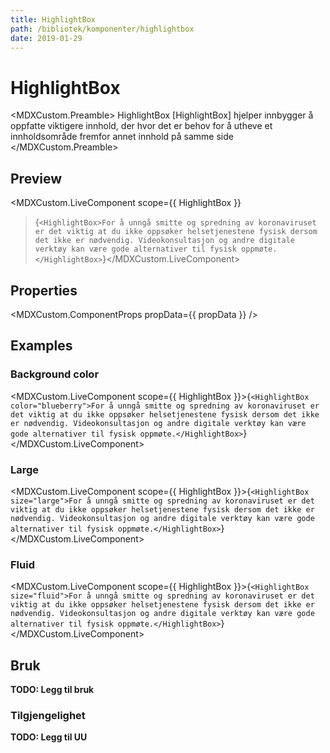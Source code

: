 ```yaml
---
title: HighlightBox
path: /bibliotek/komponenter/highlightbox
date: 2019-01-29
---
```



# HighlightBox

<MDXCustom.Preamble>
  HighlightBox [HighlightBox] hjelper innbygger å oppfatte viktigere innhold, der hvor det er behov for å utheve et innholdsområde fremfor
  annet innhold på samme side
</MDXCustom.Preamble>

## Preview

<MDXCustom.LiveComponent
  scope={{ HighlightBox }}
>{`<HighlightBox>For å unngå smitte og spredning av koronaviruset er det viktig at du ikke oppsøker helsetjenestene fysisk dersom det ikke er nødvendig. Videokonsultasjon og andre digitale verktøy kan være gode alternativer til fysisk oppmøte.</HighlightBox>`}</MDXCustom.LiveComponent>

## Properties

<MDXCustom.ComponentProps propData={{ propData }} />

## Examples

### Background color

<MDXCustom.LiveComponent scope={{ HighlightBox }}>{`
  <HighlightBox color="blueberry">For å unngå smitte og spredning av koronaviruset er det viktig at du ikke oppsøker helsetjenestene fysisk dersom det ikke er nødvendig. Videokonsultasjon og andre digitale verktøy kan være gode alternativer til fysisk oppmøte.</HighlightBox>
`}</MDXCustom.LiveComponent>

### Large

<MDXCustom.LiveComponent scope={{ HighlightBox }}>{`
  <HighlightBox size="large">For å unngå smitte og spredning av koronaviruset er det viktig at du ikke oppsøker helsetjenestene fysisk dersom det ikke er nødvendig. Videokonsultasjon og andre digitale verktøy kan være gode alternativer til fysisk oppmøte.</HighlightBox>
`}</MDXCustom.LiveComponent>

### Fluid

<MDXCustom.LiveComponent scope={{ HighlightBox }}>{`
  <HighlightBox size="fluid">For å unngå smitte og spredning av koronaviruset er det viktig at du ikke oppsøker helsetjenestene fysisk dersom det ikke er nødvendig. Videokonsultasjon og andre digitale verktøy kan være gode alternativer til fysisk oppmøte.</HighlightBox>
`}</MDXCustom.LiveComponent>

## Bruk

**TODO: Legg til bruk**

### Tilgjengelighet

**TODO: Legg til UU**
